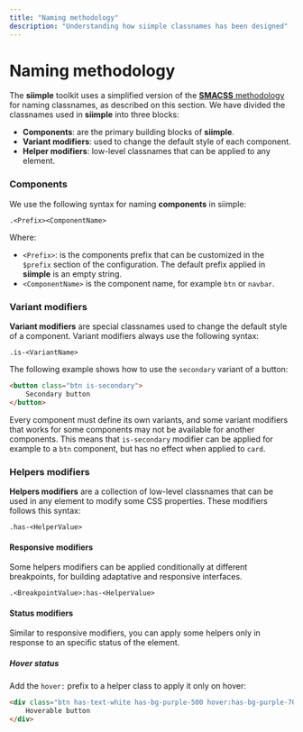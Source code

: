 ```yaml
---
title: "Naming methodology"
description: "Understanding how siimple classnames has been designed"
---
```


# Naming methodology

The **siimple** toolkit uses a simplified version of the [**SMACSS** methodology](http://smacss.com) for naming classnames, as described on this section. We have divided the classnames used in **siimple** into three blocks:

- **Components**: are the primary building blocks of **siimple**.
- **Variant modifiers**: used to change the default style of each component.
- **Helper modifiers**: low-level classnames that can be applied to any element.
 

### Components 

We use the following syntax for naming **components** in siimple:

```
.<Prefix><ComponentName>
```

Where:

- `<Prefix>`: is the components prefix that can be customized in the `$prefix` section of the configuration. The default prefix applied in **siimple** is an empty string.
- `<ComponentName>` is the component name, for example `btn` or `navbar`.


### Variant modifiers

**Variant modifiers** are special classnames used to change the default style of a component. Variant modifiers always use the following syntax:

```
.is-<VariantName>
```

The following example shows how to use the `secondary` variant of a button:

```html
<button class="btn is-secondary">
    Secondary button
</button>
```

Every component must define its own variants, and some variant modifiers that works for some components may not be available for another components. This means that `is-secondary` modifier can be applied for example to a `btn` component, but has no effect when applied to `card`.


### Helpers modifiers

**Helpers modifiers** are a collection of low-level classnames that can be used in any element to modify some CSS properties. These modifiers follows this syntax:

```
.has-<HelperValue>
```

#### Responsive modifiers

Some helpers modifiers can be applied conditionally at different breakpoints, for building adaptative and responsive interfaces. 

```
.<BreakpointValue>:has-<HelperValue>
```


#### Status modifiers

Similar to responsive modifiers, you can apply some helpers only in response to an specific status of the element. 

##### Hover status

Add the `hover:` prefix to a helper class to apply it only on hover: 

```html live=true align=center
<div class="btn has-text-white has-bg-purple-500 hover:has-bg-purple-700">
    Hoverable button
</div>
```

